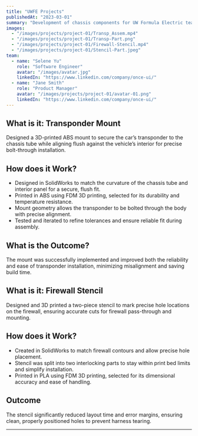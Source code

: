 ```yaml
---
title: "UWFE Projects"
publishedAt: "2023-03-01"
summary: "Development of chassis components for UW Formula Electric team, focusing on strength and manufacturability."
images:
  - "/images/projects/project-01/Transp_Assem.mp4"
  - "/images/projects/project-01/Transp-Part.png"
  - "/images/projects/project-01/Firewall-Stencil.mp4"
  - "/images/projects/project-01/Stencil-Part.jpeg"
team:
  - name: "Selene Yu"
    role: "Software Engineer"
    avatar: "/images/avatar.jpg"
    linkedIn: "https://www.linkedin.com/company/once-ui/"
  - name: "Jane Smith"
    role: "Product Manager"
    avatar: "/images/projects/project-01/avatar-01.png"
    linkedIn: "https://www.linkedin.com/company/once-ui/"
---
```


## What is it: Transponder Mount

Designed a 3D-printed ABS mount to secure the car’s transponder to the chassis tube while aligning flush against the vehicle’s interior for precise bolt-through installation.

## How does it Work? 
- Designed in SolidWorks to match the curvature of the chassis tube and interior panel for a secure, flush fit.
- Printed in ABS using FDM 3D printing, selected for its durability and temperature resistance.
- Mount geometry allows the transponder to be bolted through the body with precise alignment.
- Tested and iterated to refine tolerances and ensure reliable fit during assembly.

## What is the Outcome?

The mount was successfully implemented and improved both the reliability and ease of transponder installation, minimizing misalignment and saving build time.



## What is it: Firewall Stencil

Designed and 3D printed a two-piece stencil to mark precise hole locations on the firewall, ensuring accurate cuts for firewall pass-through and mounting.

## How does it Work? 

- Created in SolidWorks to match firewall contours and allow precise hole placement.
- Stencil was split into two interlocking parts to stay within print bed limits and simplify installation.
- Printed in PLA using FDM 3D printing, selected for its dimensional accuracy and ease of handling.


## Outcome

The stencil significantly reduced layout time and error margins, ensuring clean, properly positioned holes to prevent harness tearing.

---